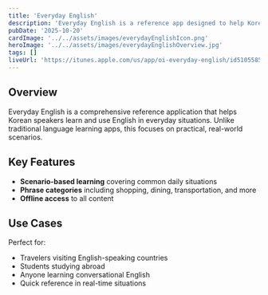 ```yaml
---
title: 'Everyday English'
description: 'Everyday English is a reference app designed to help Korean speakers navigate real-world English with ease.'
pubDate: '2025-10-20'
cardImage: '../../assets/images/everydayEnglishIcon.png'
heroImage: '../../assets/images/everydayEnglishOverview.jpg'
tags: []
liveUrl: 'https://itunes.apple.com/us/app/oi-everyday-english/id510558562?mt=8'
---
```


## Overview

Everyday English is a comprehensive reference application that helps Korean speakers learn and use English in everyday situations. Unlike traditional language learning apps, this focuses on practical, real-world scenarios.

## Key Features

- **Scenario-based learning** covering common daily situations
- **Phrase categories** including shopping, dining, transportation, and more
- **Offline access** to all content

## Use Cases

Perfect for:

- Travelers visiting English-speaking countries
- Students studying abroad
- Anyone learning conversational English
- Quick reference in real-time situations
